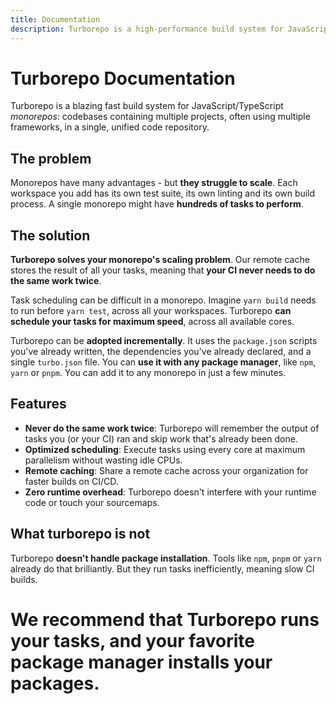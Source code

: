 ```yaml
---
title: Documentation
description: Turborepo is a high-performance build system for JavaScript and TypeScript codebases.
---
```



# Turborepo Documentation

<Features page="docs" detailed={false} />

Turborepo is a blazing fast build system for JavaScript/TypeScript _monorepos_: codebases containing multiple
projects, often using multiple frameworks, in a single, unified
code repository.

## The problem

Monorepos have many advantages - but **they struggle to scale**. Each workspace you add has its own test suite, its own linting and its own build process. A single monorepo might have **hundreds of tasks to perform**.

## The solution

**Turborepo solves your monorepo's scaling problem**. Our remote cache stores the result of all your tasks, meaning that **your CI never needs to do the same work twice**.

Task scheduling can be difficult in a monorepo. Imagine `yarn build` needs to run before `yarn test`, across all your workspaces. Turborepo **can schedule your tasks for maximum speed**, across all available cores.

Turborepo can be **adopted incrementally**. It uses the `package.json` scripts you've already written, the dependencies you've already declared, and a single `turbo.json` file. You can **use it with any package manager**, like `npm`, `yarn` or `pnpm`. You can add it to any monorepo in just a few minutes.

## Features

- **Never do the same work twice**: Turborepo will remember the output of tasks you (or your CI) ran and skip work that's already been done.
- **Optimized scheduling**: Execute tasks using every core at maximum parallelism without wasting idle CPUs.
- **Remote caching**: Share a remote cache across your organization for faster builds on CI/CD.
- **Zero runtime overhead**: Turborepo doesn't interfere with your runtime code or touch your sourcemaps.

## What turborepo is not

Turborepo **doesn't handle package installation**. Tools like `npm`, `pnpm` or `yarn` already do that brilliantly. But they run tasks inefficiently, meaning slow CI builds.

# We recommend that **Turborepo runs your tasks**, and your favorite package manager installs your packages.
